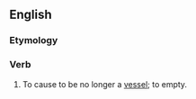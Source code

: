 ==English==

===Etymology===
{{prefix|un|vessel|lang=en}}

===Verb===
{{en-verb}}

# {{lb|en|transitive|obsolete}} To cause to be no longer a [[vessel]]; to empty.